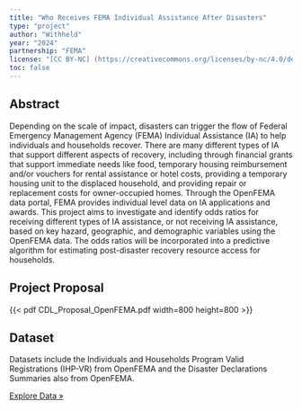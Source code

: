 ```yaml
---
title: "Who Receives FEMA Individual Assistance After Disasters"
type: "project"
author: "Withheld"
year: "2024"
partnership: "FEMA"
license: "[CC BY-NC] (https://creativecommons.org/licenses/by-nc/4.0/deed.en)"
toc: false
---
```


## Abstract

Depending on the scale of impact, disasters can trigger the flow of Federal Emergency Management Agency (FEMA) Individual Assistance (IA) to help individuals and households recover. There are many different types of IA that support different aspects of recovery, including through financial grants that support immediate needs like food, temporary housing reimbursement and/or vouchers for rental assistance or hotel costs, providing a temporary housing unit to the displaced household, and providing repair or replacement costs for owner-occupied homes. Through the OpenFEMA data portal, FEMA provides individual level data on IA applications and awards. This project aims to investigate and identify odds ratios for receiving different types of IA assistance, or not receiving IA assistance, based on key hazard, geographic, and demographic variables using the OpenFEMA data. The odds ratios will be incorporated into a predictive algorithm for estimating post-disaster recovery resource access for households.

## Project Proposal

{{< pdf CDL_Proposal_OpenFEMA.pdf width=800 height=800 >}}

## Dataset

Datasets include the Individuals and Households Program Valid Registrations (IHP-VR) from OpenFEMA and the Disaster Declarations Summaries also from OpenFEMA.

[Explore Data »](../datasets/data_KAC.qmd)
